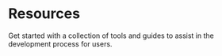 

<Meta title="Resources" />

# Resources

Get started with a collection of tools and guides to assist in the development process for users.

<section className="mrow">
  <div className="mcol-12 mcol-sm-6">
    <Card
      description="Get started with Figma libraries for components, foundations and patterns."
      heading="UI kit"
      image="img/ui-kit.png"
      url="https://www.figma.com/file/8hammDWW8E1NmpzUkzFRSt/Genesys-Design-System---UI-Kit?type=design&mode=design&t=DrhcLrMsVVXuDiAg-1"
    />
  </div>
  <div className="mcol-12 mcol-sm-6">
    <Card
      description="Get started with the catalog of our visual resources."
      heading="Icons"
      image="img/ui-icons.png"
      url="https://devoinc.github.io/genesys-icons/?path=/docs/introduction--docs"
    />
  </div>
</section>
<br/>
<section className="mrow">
<div className="mcol-12 mcol-sm-6">
    <Card
      description="Get started with our catalog of design tokens."x
      heading="Tokens naming"
      image="img/token.png"
      url="https://devoinc.github.io/genesys-brand-devo/"
    />
  </div>
    <div className="mcol-12 mcol-sm-6">
    <Card
      description="Component styles for its pure HTML version."
      heading="Genesys styles"
      image="img/styles-05x.png"
      url="https://devoinc.github.io/genesys-styles/?path=/docs/components-badge--docs"
    />
  </div>
</section>
<br/>
<section className="mrow">
<div className="mcol-12 mcol-sm-6">
    <Card
      description="Get started with our catalog of UI components."x
      heading="UI components"
      image="img/ui-components.png"
      url="https://devoinc.github.io/genesys-ui/"
    />
  </div>
    <div className="mcol-12 mcol-sm-6">
    
  </div>
</section>